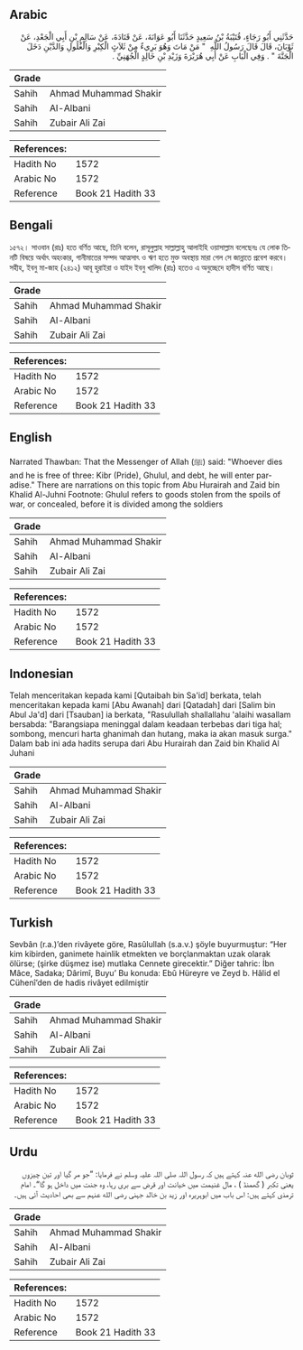## Arabic


<div dir="rtl" lang="ar" style={{fontSize:'larger',backgroundColor:'#f8f9fa',padding:20}}>
حَدَّثَنِي أَبُو رَجَاءٍ، قُتَيْبَةُ بْنُ سَعِيدٍ حَدَّثَنَا أَبُو عَوَانَةَ، عَنْ قَتَادَةَ، عَنْ سَالِمِ بْنِ أَبِي الْجَعْدِ، عَنْ ثَوْبَانَ، قَالَ قَالَ رَسُولُ اللَّهِ ‏ "‏ مَنْ مَاتَ وَهُوَ بَرِيءٌ مِنْ ثَلاَثٍ الْكِبْرِ وَالْغُلُولِ وَالدَّيْنِ دَخَلَ الْجَنَّةَ ‏"‏ ‏.‏ وَفِي الْبَابِ عَنْ أَبِي هُرَيْرَةَ وَزَيْدِ بْنِ خَالِدٍ الْجُهَنِيِّ ‏.‏
</div>
<div style={{backgroundColor:'#f8f9fa',padding:20, marginBottom: 10}}><table> <thead> <tr> <th>Grade</th> <th></th> </tr> </thead> <tbody> <tr><td>Sahih</td><td>Ahmad Muhammad Shakir</td></tr><tr><td>Sahih</td><td>Al-Albani</td></tr><tr><td>Sahih</td><td>Zubair Ali Zai</td></tr></tbody></table><table> <thead> <tr> <th>References:</th> <th></th> </tr> </thead> <tbody><tr><td>Hadith No</td><td>1572</td></tr><tr><td>Arabic No</td><td>1572</td></tr><tr><td>Reference</td><td>Book 21 Hadith 33</td></tr></tbody></table></div>

## Bengali


<div dir="ltr" lang="bn" style={{fontSize:'larger',backgroundColor:'#f8f9fa',padding:20}}>
১৫৭২। সাওবান (রাঃ) হতে বর্ণিত আছে, তিনি বলেন, রাসূলুল্লাহ সাল্লাল্লাহু আলাইহি ওয়াসাল্লাম বলেছেনঃ যে লোক তিনটি বিষয়ে অর্থাৎ অহংকার, গানীমাতের সম্পদ আত্মসাৎ ও ঋণ হতে মুক্ত অবস্থায় মারা গেল সে জান্নাতে প্রবেশ করবে। সহীহ, ইবনু মা-জাহ (২৪১২) আবূ হুরাইরা ও যাইদ ইবনু খালিদ (রাঃ) হতেও এ অনুচ্ছেদে হাদীস বর্ণিত আছে।
</div>
<div style={{backgroundColor:'#f8f9fa',padding:20, marginBottom: 10}}><table> <thead> <tr> <th>Grade</th> <th></th> </tr> </thead> <tbody> <tr><td>Sahih</td><td>Ahmad Muhammad Shakir</td></tr><tr><td>Sahih</td><td>Al-Albani</td></tr><tr><td>Sahih</td><td>Zubair Ali Zai</td></tr></tbody></table><table> <thead> <tr> <th>References:</th> <th></th> </tr> </thead> <tbody><tr><td>Hadith No</td><td>1572</td></tr><tr><td>Arabic No</td><td>1572</td></tr><tr><td>Reference</td><td>Book 21 Hadith 33</td></tr></tbody></table></div>

## English


<div dir="ltr" lang="en" style={{fontSize:'larger',backgroundColor:'#f8f9fa',padding:20}}>
Narrated Thawban: That the Messenger of Allah (ﷺ) said: "Whoever dies and he is free of three: Kibr (Pride), Ghulul, and debt, he will enter paradise." There are narrations on this topic from Abu Hurairah and Zaid bin Khalid Al-Juhni Footnote: Ghulul refers to goods stolen from the spoils of war, or concealed, before it is divided among the soldiers
</div>
<div style={{backgroundColor:'#f8f9fa',padding:20, marginBottom: 10}}><table> <thead> <tr> <th>Grade</th> <th></th> </tr> </thead> <tbody> <tr><td>Sahih</td><td>Ahmad Muhammad Shakir</td></tr><tr><td>Sahih</td><td>Al-Albani</td></tr><tr><td>Sahih</td><td>Zubair Ali Zai</td></tr></tbody></table><table> <thead> <tr> <th>References:</th> <th></th> </tr> </thead> <tbody><tr><td>Hadith No</td><td>1572</td></tr><tr><td>Arabic No</td><td>1572</td></tr><tr><td>Reference</td><td>Book 21 Hadith 33</td></tr></tbody></table></div>

## Indonesian


<div dir="ltr" lang="id" style={{fontSize:'larger',backgroundColor:'#f8f9fa',padding:20}}>
Telah menceritakan kepada kami [Qutaibah bin Sa'id] berkata, telah menceritakan kepada kami [Abu Awanah] dari [Qatadah] dari [Salim bin Abul Ja'd] dari [Tsauban] ia berkata, "Rasulullah shallallahu 'alaihi wasallam bersabda: "Barangsiapa meninggal dalam keadaan terbebas dari tiga hal; sombong, mencuri harta ghanimah dan hutang, maka ia akan masuk surga." Dalam bab ini ada hadits serupa dari Abu Hurairah dan Zaid bin Khalid Al Juhani
</div>
<div style={{backgroundColor:'#f8f9fa',padding:20, marginBottom: 10}}><table> <thead> <tr> <th>Grade</th> <th></th> </tr> </thead> <tbody> <tr><td>Sahih</td><td>Ahmad Muhammad Shakir</td></tr><tr><td>Sahih</td><td>Al-Albani</td></tr><tr><td>Sahih</td><td>Zubair Ali Zai</td></tr></tbody></table><table> <thead> <tr> <th>References:</th> <th></th> </tr> </thead> <tbody><tr><td>Hadith No</td><td>1572</td></tr><tr><td>Arabic No</td><td>1572</td></tr><tr><td>Reference</td><td>Book 21 Hadith 33</td></tr></tbody></table></div>

## Turkish


<div dir="ltr" lang="tr" style={{fontSize:'larger',backgroundColor:'#f8f9fa',padding:20}}>
Sevbân (r.a.)’den rivâyete göre, Rasûlullah (s.a.v.) şöyle buyurmuştur: “Her kim kibirden, ganimete hainlik etmekten ve borçlanmaktan uzak olarak ölürse; (şirke düşmez ise) mutlaka Cennete girecektir.” Diğer tahric: İbn Mâce, Sadaka; Dârimî, Buyu’ Bu konuda: Ebû Hüreyre ve Zeyd b. Hâlid el Cühenî’den de hadis rivâyet edilmiştir
</div>
<div style={{backgroundColor:'#f8f9fa',padding:20, marginBottom: 10}}><table> <thead> <tr> <th>Grade</th> <th></th> </tr> </thead> <tbody> <tr><td>Sahih</td><td>Ahmad Muhammad Shakir</td></tr><tr><td>Sahih</td><td>Al-Albani</td></tr><tr><td>Sahih</td><td>Zubair Ali Zai</td></tr></tbody></table><table> <thead> <tr> <th>References:</th> <th></th> </tr> </thead> <tbody><tr><td>Hadith No</td><td>1572</td></tr><tr><td>Arabic No</td><td>1572</td></tr><tr><td>Reference</td><td>Book 21 Hadith 33</td></tr></tbody></table></div>

## Urdu


<div dir="rtl" lang="ur" style={{fontSize:'larger',backgroundColor:'#f8f9fa',padding:20}}>
ثوبان رضی الله عنہ کہتے ہیں کہ رسول اللہ صلی اللہ علیہ وسلم نے فرمایا: ”جو مر گیا اور تین چیزوں یعنی تکبر ( گھمنڈ ) ، مال غنیمت میں خیانت اور قرض سے بری رہا، وہ جنت میں داخل ہو گا“۔ امام ترمذی کہتے ہیں: اس باب میں ابوہریرہ اور زید بن خالد جہنی رضی الله عنہم سے بھی احادیث آئی ہیں۔
</div>
<div style={{backgroundColor:'#f8f9fa',padding:20, marginBottom: 10}}><table> <thead> <tr> <th>Grade</th> <th></th> </tr> </thead> <tbody> <tr><td>Sahih</td><td>Ahmad Muhammad Shakir</td></tr><tr><td>Sahih</td><td>Al-Albani</td></tr><tr><td>Sahih</td><td>Zubair Ali Zai</td></tr></tbody></table><table> <thead> <tr> <th>References:</th> <th></th> </tr> </thead> <tbody><tr><td>Hadith No</td><td>1572</td></tr><tr><td>Arabic No</td><td>1572</td></tr><tr><td>Reference</td><td>Book 21 Hadith 33</td></tr></tbody></table></div>